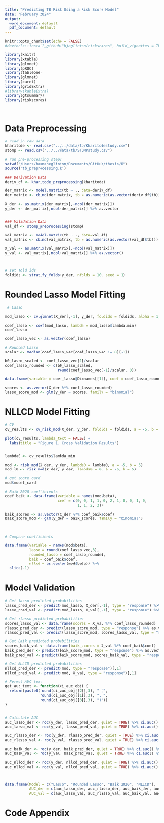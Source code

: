 ```yaml
---
title: "Predicting TB Risk Using a Risk Score Model"
date: "February 2024"
output:
  word_document: default
  pdf_document: default
---
```


```r
knitr::opts_chunk$set(echo = FALSE)
#devtools::install_github("hjeglinton/riskscores", build_vignettes = TRUE)

library(knitr)
library(xtable)
library(glmnet)
library(pROC)
library(tableone)
library(glmnet)
library(caret)
library(gridExtra)
#library(kableExtra)
library(gtsummary)
library(riskscores)




```

# Data Preprocessing 



```r
# read in raw data 
kharitode <- read.csv("../../data/tb/Kharitodestudy.csv")
stomp <- read.csv("../../data/tb/STOMPstudy.csv")

```



```r
# run pre-processing steps
setwd("/Users/hannaheglinton/Documents/GitHub/thesis/R")
source('tb_preprocessing.R')

### Derivation Data 
deriv_df <- kharitode_preprocessing(kharitode)

der_matrix <- model.matrix(tb ~ ., data=deriv_df)
der_matrix <- cbind(der_matrix, tb = as.numeric(as.vector(deriv_df$tb)))

X_der <- as.matrix(der_matrix[,-ncol(der_matrix)])
y_der <- der_matrix[,ncol(der_matrix)] %>% as.vector


### Validation Data
val_df <- stomp_preprocessing(stomp)

val_matrix <- model.matrix(tb ~ ., data=val_df)
val_matrix <- cbind(val_matrix, tb = as.numeric(as.vector(val_df$tb)))

X_val <- as.matrix(val_matrix[,-ncol(val_matrix)])
y_val <- val_matrix[,ncol(val_matrix)] %>% as.vector()



# set fold ids
foldids <- stratify_folds(y_der, nfolds = 10, seed = 1)

```

# Rounded Lasso Model Fitting

```r
 # Lasso

mod_lasso <- cv.glmnet(X_der[,-1], y_der, foldids = foldids, alpha = 1, family = "binomial") 

coef_lasso <- coef(mod_lasso, lambda = mod_lasso$lambda.min)
coef_lasso

coef_lasso_vec <- as.vector(coef_lasso)

# Rounded Lasso 
scalar <- median(coef_lasso_vec[coef_lasso_vec != 0][-1])

b0_lasso_scaled <- coef_lasso_vec[1]/scalar
coef_lasso_rounded <- c(b0_lasso_scaled, 
                        round(coef_lasso_vec[-1]/scalar, 0))

data.frame(variable = coef_lasso@Dimnames[[1]], coef = coef_lasso_rounded)

scores <- as.vector(X_der %*% coef_lasso_rounded)
lasso_score_mod <- glm(y_der ~ scores, family = "binomial")


```



# NLLCD Model Fitting 




```r

# CV
cv_results <- cv_risk_mod(X_der, y_der, foldids = foldids, a = -5, b = 5, nlambda = 25)

plot(cv_results, lambda_text = FALSE) + 
  labs(title = "Figure 1. Cross Validation Results")



```

```r
lambda0 <- cv_results$lambda_min

mod <- risk_mod(X_der, y_der, lambda0 = lambda0, a = -5, b = 5)
mod_l0 <- risk_mod(X_der, y_der, lambda0 = 0, a = -5, b = 5)

# get score card
mod$model_card
```

```r
# Baik 2020 coefficients 
coef_baik <- data.frame(variable = names(mod$beta),
                        coef = c(0, 0, 1, 1, 0, 2, 1, 0, 0, 1, 0,
                                 1, 1, 2, 3))

baik_scores <- as.vector(X_der %*% coef_baik$coef)
baik_score_mod <- glm(y_der ~ baik_scores, family = "binomial")
  
  
```

```r
# Compare coefficients

data.frame(variable = names(mod$beta), 
           lasso = round(coef_lasso_vec,3), 
           rounded_lasso = coef_lasso_rounded,
           baik = coef_baik$coef,
           nllcd = as.vector(mod$beta)) %>%
  slice(-1)
```



# Model Validation 

```r
# Get lasso predicted probabilities
lasso_pred_der <- predict(mod_lasso, X_der[,-1], type = "response") %>% as.vector
lasso_pred_val <- predict(mod_lasso, X_val[,-1], type = "response") %>% as.vector

# Get rlasso predicted probabilities 
scores_lasso_val <- data.frame(scores = X_val %*% coef_lasso_rounded)
rlasso_pred_der <- predict(lasso_score_mod, type = "response") %>% as.vector
rlasso_pred_val <- predict(lasso_score_mod, scores_lasso_val, type = "response") %>% as.vector

# Get Baik predicted probabilities
scores_baik_val <- data.frame(baik_scores = X_val %*% coef_baik$coef)
baik_pred_der <- predict(baik_score_mod, type = "response") %>% as.vector
baik_pred_val <- predict(baik_score_mod, scores_baik_val, type = "response") %>% as.vector

# Get NLLCD predicted probabilities
nllcd_pred_der <- predict(mod, type = "response")[,1]
nllcd_pred_val <- predict(mod, X_val, type = "response")[,1]

# Format AUC text
get_auc_text <- function(ci_auc_obj) {
  return(paste0(round(ci_auc_obj[[2]],3), " (", 
                round(ci_auc_obj[[1]],3), ", ", 
                round(ci_auc_obj[[3]],3), ")"))
}


# Calculate AUC
auc_lasso_der <- roc(y_der, lasso_pred_der, quiet = TRUE) %>% ci.auc() %>% get_auc_text()
auc_lasso_val <- roc(y_val, lasso_pred_val, quiet = TRUE) %>% ci.auc() %>% get_auc_text()

auc_rlasso_der <- roc(y_der, rlasso_pred_der, quiet = TRUE) %>% ci.auc() %>% get_auc_text()
auc_rlasso_val <- roc(y_val, rlasso_pred_val, quiet = TRUE) %>% ci.auc() %>% get_auc_text()

auc_baik_der <- roc(y_der, baik_pred_der, quiet = TRUE) %>% ci.auc() %>% get_auc_text()
auc_baik_val <- roc(y_val, baik_pred_val, quiet = TRUE) %>% ci.auc() %>% get_auc_text()

auc_nllcd_der <- roc(y_der, nllcd_pred_der, quiet = TRUE) %>% ci.auc() %>% get_auc_text()
auc_nllcd_val <- roc(y_val, nllcd_pred_val, quiet = TRUE) %>% ci.auc() %>% get_auc_text()



data.frame(Model = c("Lasso", "Rounded Lasso", "Baik 2020", "NLLCD"),
           AUC_der = c(auc_lasso_der, auc_rlasso_der, auc_baik_der, auc_nllcd_der),
           AUC_val = c(auc_lasso_val, auc_rlasso_val, auc_baik_val, auc_nllcd_val))


```




\pagebreak

# Code Appendix



```r

```



